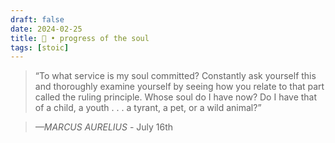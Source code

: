 ```yaml
---
draft: false 
date: 2024-02-25
title: 🗿 • progress of the soul
tags: [stoic]
---
```


>  “To what service is my soul committed? Constantly ask yourself this and thoroughly examine yourself by seeing how you relate to that part called the ruling principle. Whose soul do I have now? Do I have that of a child, a youth . . . a tyrant, a pet, or a wild animal?”

> *—MARCUS AURELIUS* - July 16th